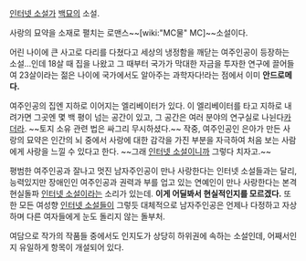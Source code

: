 [[인터넷 소설]]가 [[백묘]]의 소설.

사랑의 묘약을 소재로 펼치는 로맨스~~[wiki:"MC물" MC]~~소설이다.
 
어린 나이에 큰 사고로 다리를 다쳤다고 세상의 냉정함을 깨닫는 여주인공이 등장하는 소설...인데 18살 때 집을 나왔고 그 때부터 국가가 막대한 자금을 투자한 연구에 끌어들여 23살이라는 젊은 나이에 국가에서도 알아주는 과학자다!라는 점에서 이미 '''안드로메다.'''

여주인공의 집엔 지하로 이어지는 엘리베이터가 있다. 이 엘리베이터를 타고 지하로 내려가면 그곳엔 몇 백 평이 넘는 공간이 있고, 그 공간은 여러 분야의 연구실로 나뉜다[[카더라]]. ~~토지 소유 관련 법은 싸그리 무시하셨다.~~ 작중, 여주인공인 은아가 만든 사랑의 묘약은 인간의 뇌 중에서 사랑에 대한 감각을 가진 부분을 자극하여 처음 보는 사람에게 사랑을 느낄 수 있다고 한다. ~~그래 [[인터넷 소설]]이니까 그렇다 치자고.~~

평범한 여주인공과 잘나고 멋진 남자주인공이 만나 사랑한다는 인터넷 소설들과는 달리, 능력있지만 장애인인 여주인공과 권력과 부를 업고 있는 연예인이 만나 사랑한다는 본격 현실돌파 [[인터넷 소설]]이라는 소리가 있는데. '''이게 어딜봐서 현실적인지를 모르겠다.'''  또한 모든 여성향 [[인터넷 소설]]들이 그렇듯 대체적으로 남자주인공은 언제나 다정하고 자상하며 다른 여자들에게 눈도 돌리지 않는 돌부처.

여담으로 작가의 작품들 중에서도 인지도가 상당히 하위권에 속하는 소설인데, 어째서인지 유일하게 항목이 개설되어 있다.
